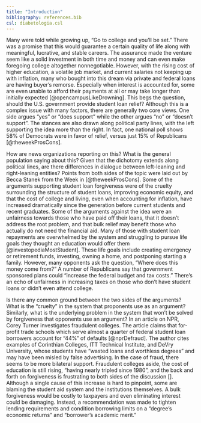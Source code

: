 ```yaml
---
title: "Introduction"
bibliography: references.bib
csl: diabetologia.csl
---
```


Many were told while growing up, “Go to college and you’ll be set.”
There was a promise that this would guarantee a certain quality of life along with meaningful, lucrative, and stable careers.
The assurance made the venture seem like a solid investment in both time and money and can even make foregoing college altogether nonnegotiable.
However, with the rising cost of higher education, a volatile job market, and current salaries not keeping up with inflation, many who bought into this dream via private and federal loans are having buyer’s remorse.
Especially when interest is accounted for, some are even unable to afford their payments at all or may take longer than initially expected [@opencampusLikeDrowning].
This begs the question, should the U.S. government provide student loan relief?
Although this is a complex issue with many factors, there are generally two core views.
One side argues “yes” or “does support” while the other argues “no” or “doesn’t support”.
The stances are also drawn along political party lines, with the left supporting the idea more than the right.
In fact, one national poll shows 58% of Democrats were in favor of relief, versus just 15% of Republicans [@theweekProsCons].

How are news organizations reporting on this?
What is the general population saying about this?
Given that the dichotomy extends along political lines, are there differences in dialogue between left-leaning and right-leaning entities?
Points from both sides of the topic were laid out by Becca Stanek from the Week in [@theweekProsCons].
Some of the arguments supporting student loan forgiveness were of the cruelty surrounding the structure of student loans, improving economic equity, and that the cost of college and living, even when accounting for inflation, have increased dramatically since the generation before current students and recent graduates.
Some of the arguments against the idea were an unfairness towards those who have paid off their loans, that it doesn’t address the root problem, and that bulk relief may benefit those who actually do not need the financial aid.
Many of those with student loan repayments are overwhelmed by the system and struggling to pursue life goals they thought an education would offer them [@investopediaMostStudent].
These life goals include creating emergency or retirement funds, investing, owning a home, and postponing starting a family. However, many opponents ask the question, “Where does this money come from?”
A number of Republicans say that government sponsored plans could “increase the federal budget and tax costs.”
There’s an echo of unfairness in increasing taxes on those who don’t have student loans or didn’t even attend college.

Is there any common ground between the two sides of the arguments?
What is the “cruelty” in the system that proponents use as an argument?
Similarly, what is the underlying problem in the system that won’t be solved by forgiveness that opponents use an argument?
In an article on NPR, Corey Turner investigates fraudulent colleges. The article claims that for-profit trade schools which serve almost a quarter of federal student loan borrowers account for “44%” of defaults [@nprDefraud].
The author cites examples of Corinthian Colleges, ITT Technical Institute, and DeVry University, whose students have “wasted loans and worthless degrees” and may have been misled by false advertising.
In the case of fraud, there seems to be more bilateral support.
Fraudulent colleges aside, the cost of education is still rising, “having nearly tripled since 1980”, and the back and forth on forgiveness is frustrating to both sides of the discussion [].
Although a single cause of this increase is hard to pinpoint, some are blaming the student aid system and the institutions themselves.
A bulk forgiveness would be costly to taxpayers and even eliminating interest could be damaging.
Instead, a recommendation was made to tighten lending requirements and condition borrowing limits on a “degree’s economic returns” and “borrower’s academic merit.”
